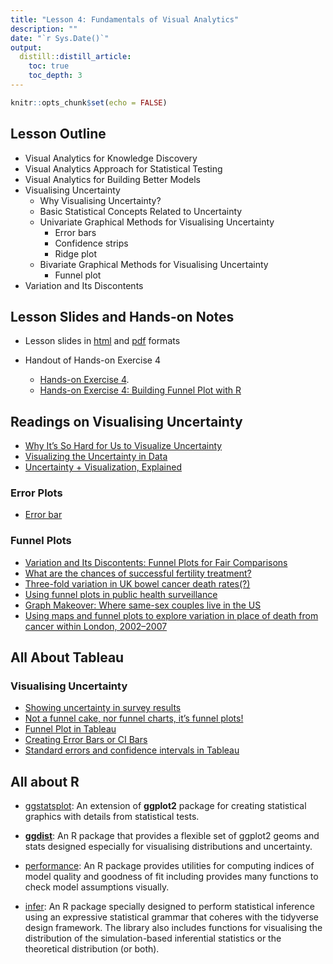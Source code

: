 ```yaml
---
title: "Lesson 4: Fundamentals of Visual Analytics"
description: ""
date: "`r Sys.Date()`"
output:
  distill::distill_article:
    toc: true
    toc_depth: 3
---
```


```r
knitr::opts_chunk$set(echo = FALSE)
```

## Lesson Outline

- Visual Analytics for Knowledge Discovery
- Visual Analytics Approach for Statistical Testing
- Visual Analytics for Building Better Models
- Visualising Uncertainty
    - Why Visualising Uncertainty?
    - Basic Statistical Concepts Related to Uncertainty
    - Univariate Graphical Methods for Visualising Uncertainty
        - Error bars
        - Confidence strips
        - Ridge plot
    - Bivariate Graphical Methods for Visualising Uncertainty
        - Funnel plot
- Variation and Its Discontents

## Lesson Slides and Hands-on Notes 

- Lesson slides in [html](../lesson/Lesson04/Lesson04-Fundamentals_of_Visual_Analytics.html) and [pdf](../lesson/Lesson04/Lesson04-Fundamentals_of_Visual_Analytics.pdf) formats

- Handout of Hands-on Exercise 4
    + [Hands-on Exercise 4](../Hands-on_Ex/Hands-on_Ex04/Hands-on_Ex04.html).
    + [Hands-on Exercise 4: Building Funnel Plot with R](../Hands-on_Ex/Hands-on_Ex04/Hands-on_Ex04-FunnelPlot.html)


## Readings on Visualising Uncertainty
- [Why It’s So Hard for Us to Visualize Uncertainty](https://hbr.org/2016/11/why-its-so-hard-for-us-to-visualize-uncertainty)
- [Visualizing the Uncertainty in Data](https://flowingdata.com/2018/01/08/visualizing-the-uncertainty-in-data/)
- [Uncertainty + Visualization, Explained](https://medium.com/multiple-views-visualization-research-explained/uncertainty-visualization-explained-67e7a73f031b)

### Error Plots
- [Error bar](https://en.wikipedia.org/wiki/Error_bar)

### Funnel Plots
- [Variation and Its Discontents: Funnel Plots for Fair Comparisons](https://www.perceptualedge.com/articles/visual_business_intelligence/variation_and_its_discontents.pdf)
- [What are the chances of successful fertility treatment?](https://understandinguncertainty.org/fertility)
- [Three-fold variation in UK bowel cancer death rates(?)](https://understandinguncertainty.org/three-fold-variation-uk-bowel-cancer-death-rates)
- [Using funnel plots in public health surveillance](https://pophealthmetrics.biomedcentral.com/articles/10.1186/1478-7954-9-58)
- [Graph Makeover: Where same-sex couples live in the US](https://community.jmp.com/t5/JMP-Blog/Graph-Makeover-Where-same-sex-couples-live-in-the-US/ba-p/30616)
- [Using maps and funnel plots to explore variation in place of death from cancer within London, 2002–2007](https://pdfs.semanticscholar.org/516b/afaccbd9b9bf82c9afdf507121f1a52e3093.pdf)

## All About Tableau
### Visualising Uncertainty
- [Showing uncertainty in survey results](https://www.datarevelations.com/showing-uncertainty.html)
- [Not a funnel cake, nor funnel charts, it’s funnel plots!](http://drawingwithnumbers.artisart.org/?s=Not+a+funnel+cake)
- [Funnel Plot in Tableau](https://www.youtube.com/watch?v=HgYzplb5XAU)
- [Creating Error Bars or CI Bars](https://kb.tableau.com/articles/howto/creating-error-bars)
- [Standard errors and confidence intervals in Tableau](https://www.theinformationlab.co.uk/2019/10/25/standard-errors-and-confidence-intervals-in-tableau/)

## All about R

+ [ggstatsplot](https://indrajeetpatil.github.io/ggstatsplot/): An extension of **ggplot2** package for creating statistical graphics with details from statistical tests.

+ [**ggdist**](https://mjskay.github.io/ggdist/index.html): An R package that provides a flexible set of ggplot2 geoms and stats designed especially for visualising distributions and uncertainty.

+ [performance](https://easystats.github.io/performance/): An R package provides utilities for computing indices of model quality and goodness of fit including provides many functions to check model assumptions visually.

+ [infer](https://infer.netlify.app/index.html): An R package specially designed to perform statistical inference using an expressive statistical grammar that coheres with the tidyverse design framework. The library also includes functions for visualising the distribution of the simulation-based inferential statistics or the theoretical distribution (or both). 



